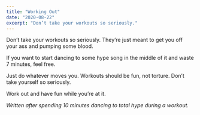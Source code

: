 ```yaml
---
title: "Working Out"
date: "2020-08-22"
excerpt: "Don’t take your workouts so seriously."
---
```


Don’t take your workouts so seriously. They’re just meant to get you off your ass and pumping some blood.

If you want to start dancing to some hype song in the middle of it and waste 7 minutes, feel free.

Just do whatever moves you. Workouts should be fun, not torture. Don’t take yourself so seriously.

Work out and have fun while you’re at it.

_Written after spending 10 minutes dancing to total hype during a workout._
